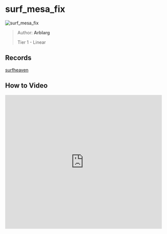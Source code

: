 # surf_mesa_fix

![surf_mesa_fix](https://raw.githubusercontent.com/Sayt123/SurfMapPics/Maps-and-bonuses/csgo/surf_mesa_fix.jpg)

> Author: **Arblarg**
>
> Tier 1 - Linear

## Records

[surfheaven](https://surfheaven.eu/map/surf_mesa_fix)

## How to Video

<iframe
  width="100%"
  height="430"
  src="https://www.youtube.com/embed/9LrHD-CJP-c"
  frameborder="0"
  allow="accelerometer; autoplay; clipboard-write; encrypted-media; gyroscope; picture-in-picture"
  allowfullscreen
/>

## WR

<iframe
  width="100%"
  height="430"
  src="https://www.youtube.com/embed/ECKEo6kM95c"
  frameborder="0"
  allow="accelerometer; autoplay; clipboard-write; encrypted-media; gyroscope; picture-in-picture"
  allowfullscreen
/>
